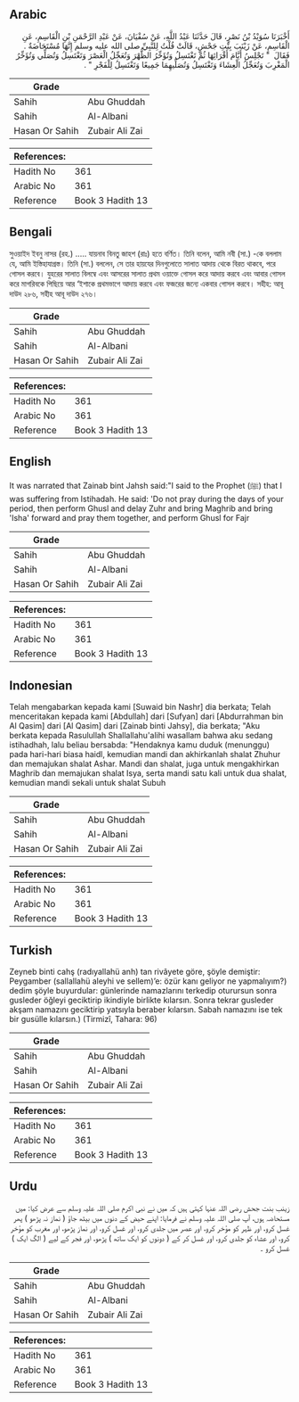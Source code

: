 ## Arabic


<div dir="rtl" lang="ar" style={{fontSize:'larger',backgroundColor:'#f8f9fa',padding:20}}>
أَخْبَرَنَا سُوَيْدُ بْنُ نَصْرٍ، قَالَ حَدَّثَنَا عَبْدُ اللَّهِ، عَنْ سُفْيَانَ، عَنْ عَبْدِ الرَّحْمَنِ بْنِ الْقَاسِمِ، عَنِ الْقَاسِمِ، عَنْ زَيْنَبَ بِنْتِ جَحْشٍ، قَالَتْ قُلْتُ لِلنَّبِيِّ صلى الله عليه وسلم إِنَّهَا مُسْتَحَاضَةٌ ‏.‏ فَقَالَ ‏ "‏ تَجْلِسُ أَيَّامَ أَقْرَائِهَا ثُمَّ تَغْتَسِلُ وَتُؤَخِّرُ الظُّهْرَ وَتُعَجِّلُ الْعَصْرَ وَتَغْتَسِلُ وَتُصَلِّي وَتُؤَخِّرُ الْمَغْرِبَ وَتُعَجِّلُ الْعِشَاءَ وَتَغْتَسِلُ وَتُصَلِّيهِمَا جَمِيعًا وَتَغْتَسِلُ لِلْفَجْرِ ‏"‏ ‏.‏
</div>
<div style={{backgroundColor:'#f8f9fa',padding:20, marginBottom: 10}}><table> <thead> <tr> <th>Grade</th> <th></th> </tr> </thead> <tbody> <tr><td>Sahih</td><td>Abu Ghuddah</td></tr><tr><td>Sahih</td><td>Al-Albani</td></tr><tr><td>Hasan Or Sahih</td><td>Zubair Ali Zai</td></tr></tbody></table><table> <thead> <tr> <th>References:</th> <th></th> </tr> </thead> <tbody><tr><td>Hadith No</td><td>361</td></tr><tr><td>Arabic No</td><td>361</td></tr><tr><td>Reference</td><td>Book 3 Hadith 13</td></tr></tbody></table></div>

## Bengali


<div dir="ltr" lang="bn" style={{fontSize:'larger',backgroundColor:'#f8f9fa',padding:20}}>
সুওয়াইদ ইবনু নাসর (রহ.) ..... যায়নাব বিনতু জাহশ (রাঃ) হতে বর্ণিত। তিনি বলেন, আমি নবী (সা.) -কে বললাম যে, আমি ইস্তিহাযাগ্রস্ত। তিনি (সা.) বললেন, সে তার হায়যের দিনগুলোতে সালাত আদায় থেকে বিরত থাকবে, পরে গোসল করবে। যুহরের সালাত বিলম্বে এবং আসরের সালাত প্রথম ওয়াক্তে গোসল করে আদায় করবে এবং আবার গোসল করে মাগরিবকে পিছিয়ে আর ‘ইশাকে প্রথমভাগে আদায় করবে এবং ফজরের জন্যে একবার গোসল করবে। সহীহ: আবূ দাউদ ২৮৬, সহীহ আবূ দাউদ ২৭৬।
</div>
<div style={{backgroundColor:'#f8f9fa',padding:20, marginBottom: 10}}><table> <thead> <tr> <th>Grade</th> <th></th> </tr> </thead> <tbody> <tr><td>Sahih</td><td>Abu Ghuddah</td></tr><tr><td>Sahih</td><td>Al-Albani</td></tr><tr><td>Hasan Or Sahih</td><td>Zubair Ali Zai</td></tr></tbody></table><table> <thead> <tr> <th>References:</th> <th></th> </tr> </thead> <tbody><tr><td>Hadith No</td><td>361</td></tr><tr><td>Arabic No</td><td>361</td></tr><tr><td>Reference</td><td>Book 3 Hadith 13</td></tr></tbody></table></div>

## English


<div dir="ltr" lang="en" style={{fontSize:'larger',backgroundColor:'#f8f9fa',padding:20}}>
It was narrated that Zainab bint Jahsh said:"I said to the Prophet (ﷺ) that I was suffering from Istihadah. He said: 'Do not pray during the days of your period, then perform Ghusl and delay Zuhr and bring Maghrib and bring 'Isha' forward and pray them together, and perform Ghusl for Fajr
</div>
<div style={{backgroundColor:'#f8f9fa',padding:20, marginBottom: 10}}><table> <thead> <tr> <th>Grade</th> <th></th> </tr> </thead> <tbody> <tr><td>Sahih</td><td>Abu Ghuddah</td></tr><tr><td>Sahih</td><td>Al-Albani</td></tr><tr><td>Hasan Or Sahih</td><td>Zubair Ali Zai</td></tr></tbody></table><table> <thead> <tr> <th>References:</th> <th></th> </tr> </thead> <tbody><tr><td>Hadith No</td><td>361</td></tr><tr><td>Arabic No</td><td>361</td></tr><tr><td>Reference</td><td>Book 3 Hadith 13</td></tr></tbody></table></div>

## Indonesian


<div dir="ltr" lang="id" style={{fontSize:'larger',backgroundColor:'#f8f9fa',padding:20}}>
Telah mengabarkan kepada kami [Suwaid bin Nashr] dia berkata; Telah menceritakan kepada kami [Abdullah] dari [Sufyan] dari [Abdurrahman bin Al Qasim] dari [Al Qasim] dari [Zainab binti Jahsy], dia berkata; "Aku berkata kepada Rasulullah Shallallahu'alihi wasallam bahwa aku sedang istihadhah, lalu beliau bersabda: "Hendaknya kamu duduk (menunggu) pada hari-hari biasa haidl, kemudian mandi dan akhirkanlah shalat Zhuhur dan memajukan shalat Ashar. Mandi dan shalat, juga untuk mengakhirkan Maghrib dan memajukan shalat Isya, serta mandi satu kali untuk dua shalat, kemudian mandi sekali untuk shalat Subuh
</div>
<div style={{backgroundColor:'#f8f9fa',padding:20, marginBottom: 10}}><table> <thead> <tr> <th>Grade</th> <th></th> </tr> </thead> <tbody> <tr><td>Sahih</td><td>Abu Ghuddah</td></tr><tr><td>Sahih</td><td>Al-Albani</td></tr><tr><td>Hasan Or Sahih</td><td>Zubair Ali Zai</td></tr></tbody></table><table> <thead> <tr> <th>References:</th> <th></th> </tr> </thead> <tbody><tr><td>Hadith No</td><td>361</td></tr><tr><td>Arabic No</td><td>361</td></tr><tr><td>Reference</td><td>Book 3 Hadith 13</td></tr></tbody></table></div>

## Turkish


<div dir="ltr" lang="tr" style={{fontSize:'larger',backgroundColor:'#f8f9fa',padding:20}}>
Zeyneb binti cahş (radıyallahü anh) tan rivâyete göre, şöyle demiştir: Peygamber (sallallahü aleyhi ve sellem)’e: özür kanı geliyor ne yapmalıyım?) dedim şöyle buyurdular: günlerinde namazlarını terkedip oturursun sonra gusleder öğleyi geciktirip ikindiyle birlikte kılarsın. Sonra tekrar gusleder akşam namazını geciktirip yatsıyla beraber kılarsın. Sabah namazını ise tek bir gusülle kılarsın.) (Tirmizî, Tahara: 96)
</div>
<div style={{backgroundColor:'#f8f9fa',padding:20, marginBottom: 10}}><table> <thead> <tr> <th>Grade</th> <th></th> </tr> </thead> <tbody> <tr><td>Sahih</td><td>Abu Ghuddah</td></tr><tr><td>Sahih</td><td>Al-Albani</td></tr><tr><td>Hasan Or Sahih</td><td>Zubair Ali Zai</td></tr></tbody></table><table> <thead> <tr> <th>References:</th> <th></th> </tr> </thead> <tbody><tr><td>Hadith No</td><td>361</td></tr><tr><td>Arabic No</td><td>361</td></tr><tr><td>Reference</td><td>Book 3 Hadith 13</td></tr></tbody></table></div>

## Urdu


<div dir="rtl" lang="ur" style={{fontSize:'larger',backgroundColor:'#f8f9fa',padding:20}}>
زینب بنت جحش رضی اللہ عنہا کہتی ہیں کہ میں نے نبی اکرم صلی اللہ علیہ وسلم سے عرض کیا: میں مستحاضہ ہوں، آپ صلی اللہ علیہ وسلم نے فرمایا: اپنے حیض کے دنوں میں بیٹھ جاؤ ( نماز نہ پڑھو ) پھر غسل کرو، اور ظہر کو مؤخر کرو، اور عصر میں جلدی کرو، اور غسل کرو، اور نماز پڑھو، اور مغرب کو مؤخر کرو، اور عشاء کو جلدی کرو، اور غسل کر کے ( دونوں کو ایک ساتھ ) پڑھو، اور فجر کے لیے ( الگ ایک ) غسل کرو ۔
</div>
<div style={{backgroundColor:'#f8f9fa',padding:20, marginBottom: 10}}><table> <thead> <tr> <th>Grade</th> <th></th> </tr> </thead> <tbody> <tr><td>Sahih</td><td>Abu Ghuddah</td></tr><tr><td>Sahih</td><td>Al-Albani</td></tr><tr><td>Hasan Or Sahih</td><td>Zubair Ali Zai</td></tr></tbody></table><table> <thead> <tr> <th>References:</th> <th></th> </tr> </thead> <tbody><tr><td>Hadith No</td><td>361</td></tr><tr><td>Arabic No</td><td>361</td></tr><tr><td>Reference</td><td>Book 3 Hadith 13</td></tr></tbody></table></div>
